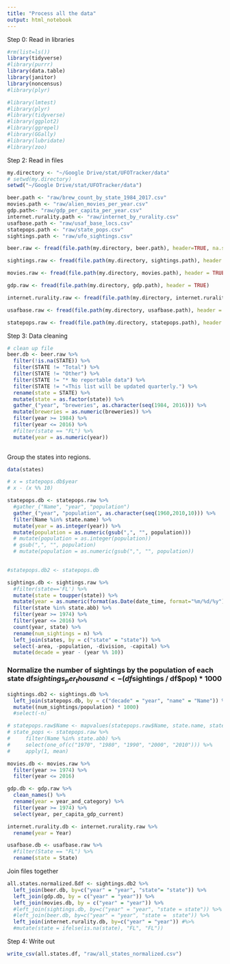 ```yaml
---
title: "Process all the data"
output: html_notebook
---
```


Step 0: Read in libraries 

```r
#rm(list=ls())
library(tidyverse)
#library(purrr)
library(data.table)
library(janitor)
library(noncensus)
#library(plyr)

#library(lmtest)
#library(plyr)
#library(tidyverse)
#library(ggplot2)
#library(ggrepel)
#library(GGally)
#library(lubridate)
#library(zoo)
```


Step 2: Read in files
```r
my.directory <- "~/Google Drive/stat/UFOTracker/data"
# setwd(my.directory)
setwd("~/Google Drive/stat/UFOTracker/data")

beer.path <- "raw/brew_count_by_state_1984_2017.csv"
movies.path <- "raw/alien_movies_per_year.csv"
gdp.path<- "raw/gdp_per_capita_per_year.csv"
internet.rurality.path <- "raw/internet_by_rurality.csv"
usafbase.path <- "raw/usaf_base_locs.csv"
statepops.path <- "raw/state_pops.csv"
sightings.path <- "raw/ufo_sightings.csv"

beer.raw <- fread(file.path(my.directory, beer.path), header=TRUE, na.strings=c("*", ""))

sightings.raw <- fread(file.path(my.directory, sightings.path), header = TRUE, na.strings = c("", "Unknown", "--"))

movies.raw <- fread(file.path(my.directory, movies.path), header = TRUE)

gdp.raw <- fread(file.path(my.directory, gdp.path), header = TRUE)

internet.rurality.raw <- fread(file.path(my.directory, internet.rurality.path), header = TRUE)

usafbase.raw <- fread(file.path(my.directory, usafbase.path), header = TRUE)

statepops.raw <- fread(file.path(my.directory, statepops.path), header = TRUE)

```


Step 3: Data cleaning  

```r
# clean up file
beer.db <- beer.raw %>% 
  filter(!is.na(STATE)) %>%
  filter(STATE != "Total") %>% 
  filter(STATE != "Other") %>% 
  filter(STATE != "* No reportable data") %>% 
  filter(STATE != "«This list will be updated quarterly.") %>% 
  rename(state = STATE) %>% 
  mutate(state = as.factor(state)) %>% 
  gather_("year", "breweries", as.character(seq(1984, 2016))) %>% 
  mutate(breweries = as.numeric(breweries)) %>% 
  filter(year >= 1984) %>% 
  filter(year <= 2016) %>% 
  #filter(state == "FL") %>% 
  mutate(year = as.numeric(year))
  
```

Group the states into regions.   
```r
data(states)
```

```r
# x = statepops.db$year 
# x - (x %% 10)
```

```r
statepops.db <- statepops.raw %>% 
  #gather_("Name", "year", "population")
  gather_("year", "population", as.character(seq(1960,2010,10))) %>% 
  filter(Name %in% state.name) %>% 
  mutate(year = as.integer(year)) %>% 
  mutate(population = as.numeric(gsub(",", "", population)))
  # mutate(population = as.integer(population))
  # gsub(",", "", population)
  # mutate(population = as.numeric(gsub(",", "", population))
  
```

```r
#statepops.db2 <- statepops.db 
```


```r
sightings.db <- sightings.raw %>% 
  #filter(state=='FL') %>% 
  mutate(state = toupper(state)) %>% 
  mutate(year = as.numeric(format(as.Date(date_time, format="%m/%d/%y"),"%Y"))) %>% 
  filter(state %in% state.abb) %>% 
  filter(year >= 1974) %>% 
  filter(year <= 2016) %>%
  count(year, state) %>% 
  rename(num_sightings = n) %>%
  left_join(states, by = c("state" = "state")) %>%
  select(-area, -population, -division, -capital) %>%
  mutate(decade = year - (year %% 10))

```

### Normalize the number of sightings by the population of each state df$sightings_per_thousand <- (df$sightings / df$pop) * 1000
```r
sightings.db2 <- sightings.db %>% 
  left_join(statepops.db, by = c("decade" = "year", "name" = "Name")) %>% 
  mutate((num_sightings/population) * 1000)
  #select(-n)

```






```r
# statepops.raw$Name <- mapvalues(statepops.raw$Name, state.name, state.abb)
# state_pops <- statepops.raw %>%
#     filter(Name %in% state.abb) %>%
#     select(one_of(c("1970", "1980", "1990", "2000", "2010"))) %>%
#     apply(1, mean)
```




```r
movies.db <- movies.raw %>% 
  filter(year >= 1974) %>% 
  filter(year <= 2016)
```


```r
gdp.db <- gdp.raw %>% 
  clean_names() %>% 
  rename(year = year_and_category) %>% 
  filter(year >= 1974) %>% 
  select(year, per_capita_gdp_current)
```

```r
internet.rurality.db <- internet.rurality.raw %>% 
  rename(year = Year)
```

```r
usafbase.db <- usafbase.raw %>% 
  #filter(State == "FL") %>% 
  rename(state = State)
```




Join files together
```r
all.states.normalized.ßdf <- sightings.db2 %>% 
  left_join(beer.db, by=c("year" = "year", "state"= "state")) %>% 
  left_join(gdp.db, by = c("year" = "year")) %>% 
  left_join(movies.db, by = c("year" = "year")) %>% 
  #left_join(sightings.db, by=c("year" = "year", "state = state")) %>% 
  #left_join(beer.db, by=c("year" = "year", "state =  state")) %>% 
  left_join(internet.rurality.db, by=c("year" = "year")) #%>% 
  #mutate(state = ifelse(is.na(state), "FL", "FL"))
```




Step 4: Write out
```r
write_csv(all.states.df, "raw/all_states_normalized.csv")
```
